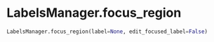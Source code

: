 # LabelsManager.focus_region { #napari_activelearning.LabelsManager.focus_region }

```python
LabelsManager.focus_region(label=None, edit_focused_label=False)
```

